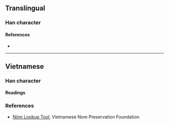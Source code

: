{{character info}}
==Translingual==

===Han character===
{{Han char|rn=32|rad=土|as=11|sn=14|four=|canj=GSFI|ids=⿰土尉}}

====References====
* {{Han ref|kx=0238.191|hdz=10483.101|uh=589B|ud=22683}}

----

==Vietnamese==

===Han character===

====Readings====
{{vi-readings|nom=ủi|rs=土11}}

===References===
* [http://nomfoundation.org/common/nom_details.php?codepoint=589b&img=1 Nôm Lookup Tool], Vietnamese Nom Preservation Foundation